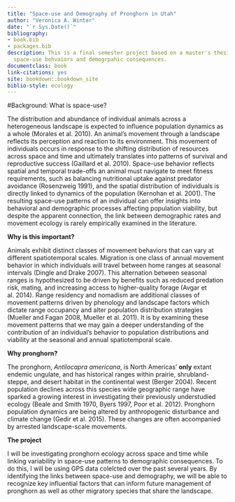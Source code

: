 ```yaml
--- 
title: "Space-use and Demography of Pronghorn in Utah"
author: "Veronica A. Winter"
date: "`r Sys.Date()`"
bibliography:
- book.bib
- packages.bib
description: This is a final semester project based on a master's thesis examining
  space-use behvaiors and demogrpahic consequences.
documentclass: book
link-citations: yes
site: bookdown::bookdown_site
biblio-style: ecology
---
```

#Background: What is space-use?

The distribution and abundance of individual animals across a heterogeneous landscape is expected to influence population dynamics as a whole (Morales et al. 2010). An animal’s movement through a landscape reflects its perception and reaction to its environment. This movement of individuals occurs in response to the shifting distribution of resources across space and time and ultimately translates into patterns of survival and reproductive success (Gaillard et al. 2010). Space-use behavior reflects spatial and temporal trade-offs an animal must navigate to meet fitness requirements, such as balancing nutritional uptake against predator avoidance (Rosenzweig 1991), and the spatial distribution of individuals is directly linked to dynamics of the population (Kernohan et al. 2001). The resulting space-use patterns of an individual can offer insights into behavioral and demographic processes affecting population viability, but despite the apparent connection, the link between demographic rates and movement ecology is rarely empirically examined in the literature. 

 **Why is this important?**
 
Animals exhibit distinct classes of movement behaviors that can vary at different spatiotemporal scales. Migration is one class of annual movement behavior in which individuals will travel between home ranges at seasonal intervals (Dingle and Drake 2007). This alternation between seasonal ranges is hypothesized to be driven by benefits such as reduced predation risk, mating, and increasing access to higher-quality forage (Avgar et al. 2014). Range residency and nomadism are additional classes of  movement patterns driven by phenology and landscape factors which dictate range occupancy and alter population distribution strategies (Mueller and Fagan 2008, Mueller et al. 2011). It is by examining these movement patterns that we may gain a deeper understanding of the contribution of an individual’s behavior to population distributions and viability at the seasonal and annual spatiotemporal scale.

 **Why pronghorn?**
 
The pronghorn, *Antilocapra americana*, is North Americas’ **only** extant endemic ungulate, and has historical ranges within prairie, shrubland-steppe, and desert habitat in the continental west (Berger 2004). Recent population declines across this species wide geographic range have sparked a growing interest in investigating their previously understudied ecology (Beale and Smith 1970, Byers 1997, Poor et al. 2012). Pronghorn population dynamics are being altered by anthropogenic disturbance and climate change (Gedir et al. 2015). These changes are often accompanied by arrested landscape-scale movements.

 **The project**
 
I will be investigating pronghorn ecology across space and time while linking variability in space-use patterns to demographic consequences. To do this, I will be using GPS data colelcted over the past several years. By identifying the links between space-use and demography, we will be able to recognize key influential factors that can inform future management of pronghorn as well as other migratory species that share the landscape.



